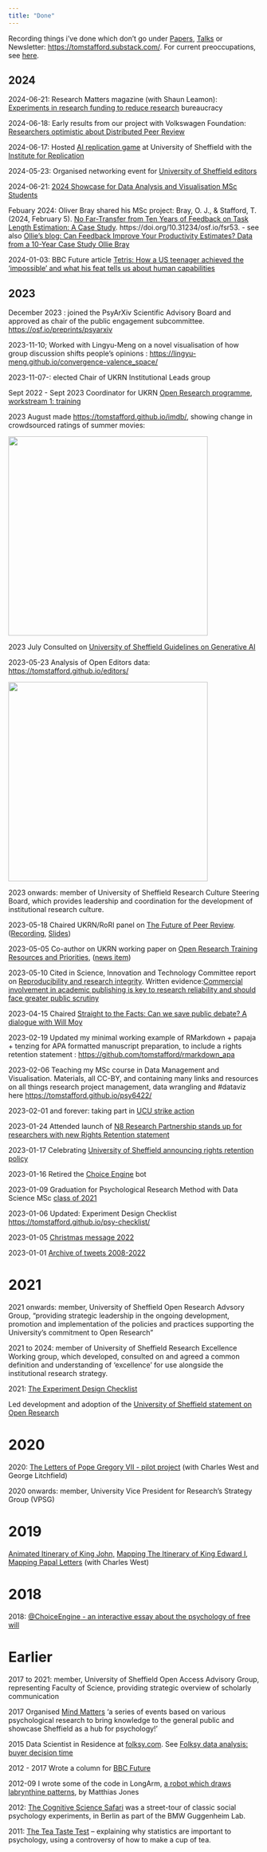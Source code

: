 ```yaml
---
title: "Done"
---
```


Recording things i've done which don't go under  [Papers](papers.html), 
[Talks](https://tomstafford.sites.sheffield.ac.uk/outputs/talks) or Newsletter: <https://tomstafford.substack.com/>. For current preoccupations, see [here](news.html).

## 2024

2024-06-21: Research Matters magazine (with Shaun Leamon): [Experiments in research funding to reduce research](https://the-sra.org.uk/common/Uploaded%20files/Research%20Matters%20Magazine/sra-research-matters-june-2024-edition.pdf) bureaucracy

2024-06-18: Early results from our project with Volkswagen Foundation: [Researchers optimistic about Distributed Peer Review](https://researchonresearch.org/dpr-volkswagen-foundation-first-results/)

2024-06-17: Hosted [AI replication game](https://sites.google.com/sheffield.ac.uk/orwg/research-practice) at University of Sheffield with the [Institute for Replication](https://i4replication.org/)

2024-05-23: Organised networking event for [University of Sheffield editors](https://sites.google.com/sheffield.ac.uk/orwg/research-practice)

2024-06-21: [2024 Showcase for Data Analysis and Visualisation MSc Students](https://tomstafford.github.io/psy6422/class-of-2024.html)

Febuary 2024: Oliver Bray shared his MSc project: Bray, O. J., & Stafford, T. (2024, February 5). [No Far-Transfer from Ten Years of Feedback on Task Length Estimation: A Case Study](https://osf.io/preprints/psyarxiv/fsr53). https://doi.org/10.31234/osf.io/fsr53.
  - see also [Ollie's blog: Can Feedback Improve Your Productivity Estimates? Data from a 10-Year Case Study
Ollie Bray](https://shinkai0202.github.io/PSY6009_Research_Project/)

2024-01-03: BBC Future article [Tetris: How a US teenager achieved the 'impossible' and what his feat tells us about human capabilities](https://www.bbc.co.uk/future/article/20240103-tetris-how-a-us-teenager-achieved-the-impossible)

## 2023

December 2023 : joined the PsyArXiv Scientific Advisory Board and approved as chair of the public engagement subcommittee. <https://osf.io/preprints/psyarxiv>

2023-11-10; Worked with Lingyu-Meng on a novel visualisation of how group discussion shifts people's opinions : <a href="Dynamics of group discussion in agreement-error space">https://lingyu-meng.github.io/convergence-valence_space/</a>

2023-11-07-: elected Chair of UKRN Institutional Leads group

Sept 2022 - Sept 2023 Coordinator for UKRN [Open Research programme](https://www.ukrn.org/open-research-programme/), [workstream 1: training](https://www.ukrn.org/ws1-training/)

2023 August made <https://tomstafford.github.io/imdb/>, showing change in crowdsourced ratings of summer movies:

<img src="https://tomstafford.github.io/imdb/plots/average_ratings_ordered.png" height=400>

2023 July Consulted on [University of Sheffield Guidelines on Generative AI](https://sheffield.libguides.com/genai/)

2023-05-23 Analysis of Open Editors data: <https://tomstafford.github.io/editors/>

<img src="https://tomstafford.github.io/editors/figs/gpa_vs_eds.png" height = 400>

2023 onwards: member of University of Sheffield Research Culture Steering Board, which provides leadership and coordination for the development of institutional research culture.

2023-05-18 Chaired UKRN/RoRI panel on [The Future of Peer Review](https://www.ukrn.org/event/future-of-peer-review-may2023/). ([Recording](https://youtu.be/BMeSh6esehE), [Slides](https://osf.io/ce3ts/))

2023-05-05 Co-author on UKRN working paper on [Open Research Training Resources and Priorities](https://osf.io/s2f6k/), ([news item](https://www.ukrn.org/2023/05/05/ukrn-first-working-paper-on-training-priorities-and-resources/))

2023-05-10 Cited in Science, Innovation and Technology Committee report on [Reproducibility and research integrity](https://publications.parliament.uk/pa/cm5803/cmselect/cmsctech/101/summary.html). Written evidence:[Commercial involvement in academic publishing is key to research reliability and should face greater public scrutiny](https://osf.io/preprints/metaarxiv/rjmvh)

2023-04-15 Chaired [Straight to the Facts: Can we save public debate? A dialogue with Will Moy](https://www.eventbrite.co.uk/e/straight-to-the-facts-can-we-save-public-debate-a-dialogue-with-will-moy-tickets-546336496167)

2023-02-19 Updated my minimal working example of RMarkdown + papaja + tenzing for APA formatted manuscript preparation, to include a rights retention statement : <https://github.com/tomstafford/rmarkdown_apa>

2023-02-06 Teaching my MSc course in Data Management and Visualisation. Materials, all CC-BY, and containing many links and resources on all things research project management, data wrangling and #dataviz  here <https://tomstafford.github.io/psy6422/>

2023-02-01 and forever: taking part in [UCU strike action](https://mastodon.online/@tomstafford/109788334770383538)

2023-01-24 Attended launch of [N8 Research Partnership stands up for researchers with new Rights Retention statement](https://www.n8research.org.uk/n8-research-partnership-rights-retention-statement/)

2023-01-17 Celebrating [University of Sheffield announcing rights retention policy](https://www.researchprofessional.com/0/rr/news/uk/universities/2023/1/University-of-Sheffield-approves-policies-to-bolster-open-research.html)

2023-01-16 Retired the [Choice Engine](https://tomstafford.github.io/choice-engine-text/) bot

2023-01-09 Graduation for Psychological Research Method with Data Science MSc [class of 2021](https://mastodon.online/@tomstafford/109659193946308768)

2023-01-06 Updated: Experiment Design Checklist <https://tomstafford.github.io/psy-checklist/>

2023-01-05 [Christmas message 2022](https://tomstafford.sites.sheffield.ac.uk/news/christmas-message-2022)

2023-01-01 [Archive of tweets 2008-2022](https://idiolect.org.uk/tweets/)

# 2021

2021 onwards: member, University of Sheffield Open Research Advsory Group, "providing strategic leadership in the ongoing development, promotion and implementation of the policies and practices supporting the University’s
commitment to Open Research"

2021 to 2024: member of University of Sheffield Research Excellence Working group, which developed, consulted on and agreed a common definition and understanding of ‘excellence’ for use alongside the institutional research strategy.

2021: [The Experiment Design Checklist](https://tomstafford.github.io/psy-checklist/)

Led development and adoption of the [University of Sheffield statement on Open Research](https://www.sheffield.ac.uk/openresearch/university-statement-open-research)

# 2020



2020: [The Letters of Pope Gregory VII - pilot project](https://figshare.com/articles/dataset/The_Letters_of_Pope_Gregory_VII_-_pilot_project/12781049) (with Charles West and George Litchfield)

2020 onwards: member, University Vice President for Research's Strategy Group (VPSG)

# 2019

[Animated Itinerary of King John,](https://sites.google.com/d/1nQb4g6jqk7M0gwaD4Bvw7QKtBg0nkQRV/p/120fMmXEkjhEwEnsgf8fx5v1XKQrf3MdZ/edit)  [Mapping The Itinerary of King Edward I](https://figshare.com/articles/dataset/Mapping_The_Itinerary_of_King_Edward_I/8948699), [Mapping Papal Letters](https://tomstafford.github.io/PapalCorrespondence/) (with Charles West)

# 2018

2018: [@ChoiceEngine - an interactive essay about the psychology of free will](https://github.com/tomstafford/choice-engine-text)

# Earlier

2017 to 2021: member, University of Sheffield Open Access Advisory Group, representing Faculty of Science, providing strategic overview of scholarly communication

2017 Organised [Mind Matters](https://tomstafford.sites.sheffield.ac.uk/sub-sites/mind-matters) 'a series of events based on various psychological research to bring knowledge to the general public and showcase Sheffield as a hub for psychology!'

2015 Data Scientist in Residence at [folksy.com](folksy.com). See [Folksy data analysis: buyer decision time](http://blog.folksy.com/2015/03/09/folksy-data-analysis-buyer-decision-time)

2012 - 2017 Wrote a column for [BBC Future](https://www.bbc.com/future/columns/neurohacks)

2012-09 I wrote some of the code in LongArm, [a robot which draws labrynthine patterns](https://www.youtube.com/watch?v=lSuvSsDrEAw), by Matthias Jones

2012: [The Cognitive Science Safari](https://sites.google.com/d/1nQb4g6jqk7M0gwaD4Bvw7QKtBg0nkQRV/p/1Q0M0b1kRUveC9w0Li7Je0A1f1E8PzzYB/edit) was a street-tour of classic social psychology experiments, in Berlin as part of the BMW Guggenheim Lab.

2011: [The Tea Taste Test](https://sites.google.com/d/1nQb4g6jqk7M0gwaD4Bvw7QKtBg0nkQRV/p/1O7uZnZPiKBL7C6JiR0DLSgGCqVw86uYX/edit) -- explaining why statistics are important to psychology, using a controversy of how to make a cup of tea.
